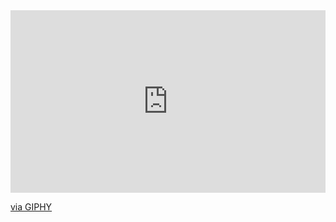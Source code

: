 ```{=html}
<div style="width:100%;height:0;padding-bottom:58%;position:relative;"><iframe src="https://giphy.com/embed/48zjXYRwBg5IQ" width="100%" height="100%" style="position:absolute" frameBorder="0" class="giphy-embed" allowFullScreen></iframe></div><p><a href="https://giphy.com/gifs/working-daffy-duck-typing-48zjXYRwBg5IQ">via GIPHY</a></p>
```
